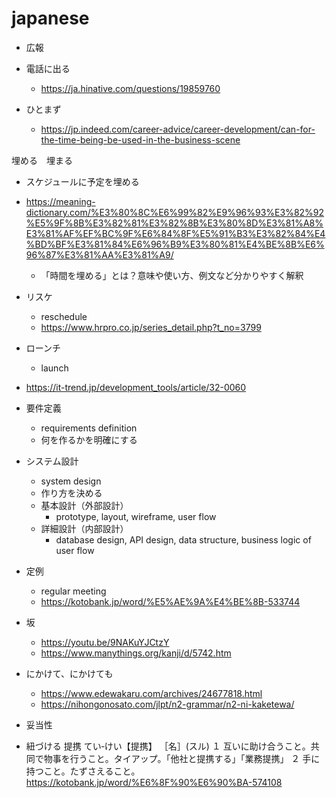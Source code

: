 # japanese

- 広報
- 電話に出る
  - https://ja.hinative.com/questions/19859760

- ひとまず
  - https://jp.indeed.com/career-advice/career-development/can-for-the-time-being-be-used-in-the-business-scene

埋める　埋まる
- スケジュールに予定を埋める
- https://meaning-dictionary.com/%E3%80%8C%E6%99%82%E9%96%93%E3%82%92%E5%9F%8B%E3%82%81%E3%82%8B%E3%80%8D%E3%81%A8%E3%81%AF%EF%BC%9F%E6%84%8F%E5%91%B3%E3%82%84%E4%BD%BF%E3%81%84%E6%96%B9%E3%80%81%E4%BE%8B%E6%96%87%E3%81%AA%E3%81%A9/
  - 「時間を埋める」とは？意味や使い方、例文など分かりやすく解釈



- リスケ
  - reschedule
  - https://www.hrpro.co.jp/series_detail.php?t_no=3799

- ローンチ
  - launch

- https://it-trend.jp/development_tools/article/32-0060
- 要件定義
  - requirements definition
  - 何を作るかを明確にする
- システム設計
  - system design
  - 作り方を決める
  - 基本設計（外部設計）
    - prototype, layout, wireframe, user flow
  - 詳細設計（内部設計）
    - database design, API design, data structure, business logic of user flow


- 定例
  - regular meeting
  - https://kotobank.jp/word/%E5%AE%9A%E4%BE%8B-533744

- 坂
  - https://youtu.be/9NAKuYJCtzY
  - https://www.manythings.org/kanji/d/5742.htm

- にかけて、にかけても
  - https://www.edewakaru.com/archives/24677818.html
  - https://nihongonosato.com/jlpt/n2-grammar/n2-ni-kaketewa/

- 妥当性

- 紐づける
提携
てい‐けい【提携】
［名］(スル)
１ 互いに助け合うこと。共同で物事を行うこと。タイアップ。「他社と提携する」「業務提携」
２ 手に持つこと。たずさえること。
https://kotobank.jp/word/%E6%8F%90%E6%90%BA-574108


